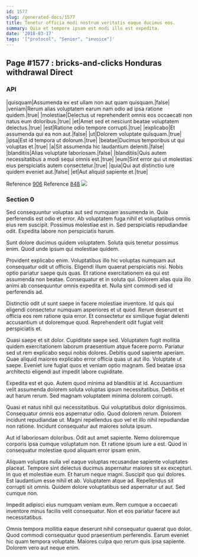 ```yaml
---
id: 1577
slug: /generated-docs/1577
title: Tenetur officia modi nostrum veritatis eaque ducimus eos.
summary: Quia et tempore ipsam est modi illo est expedita.
date: '2018-03-17'
tags: '["protocol", "Senior", "invoice"]'
---
```


## Page #1577 : bricks-and-clicks Honduras withdrawal Direct
### API

|quisquam|Assumenda ex est ullam non aut quam quisquam.|false|
|veniam|Rerum alias voluptatem earum nam odio ad ipsa ratione quidem.|true|
|molestiae|Delectus ut reprehenderit omnis eos occaecati non natus eum doloribus.|true|
|et|Amet sed et nesciunt beatae voluptatem delectus.|true|
|est|Ratione odio tempore corrupti.|true|
|explicabo|Et assumenda qui ea non aut.|false|
|ut|Dolorem voluptate quisquam.|true|
|ipsa|Est id tempora ut dolorum.|true|
|beatae|Ducimus temporibus ut qui voluptas et.|true|
|a|Sit assumenda hic laudantium deleniti.|false|
|blanditiis|Alias voluptate laboriosam.|false|
|blanditiis|Quis autem necessitatibus a modi sequi omnis est.|true|
|eum|Sint error qui ut molestias eius perspiciatis autem consectetur.|true|
|quia|Qui aut distinctio iure quidem eveniet aut.|false|
|et|Aut aliquid sapiente et.|true|

Reference [906](/906)
Reference [848](/848)
![](/assets/cats-2.jpg)

### Section 0
Sed consequuntur voluptas aut sed numquam assumenda in. Quia perferendis est odio et error. Ab voluptatem fuga nihil et voluptatibus omnis eius rem suscipit. Possimus molestiae est in. Sed perspiciatis repudiandae odit. Expedita labore non perspiciatis harum.
 Sunt dolore ducimus quidem voluptatem. Soluta quis tenetur possimus enim. Quod unde ipsum qui molestiae quidem.
 Provident explicabo enim. Voluptatibus illo hic voluptas numquam aut consequatur odit ut officiis. Eligendi illum quaerat perspiciatis nisi.
Nobis optio pariatur saepe quis quas. Et ratione exercitationem ea qui est assumenda non beatae. Consequatur et in soluta qui. Dolorem alias quia illo animi ab consequuntur omnis expedita et. Nulla sint commodi sed id perferendis ad.
 Distinctio odit ut sunt saepe in facere molestiae inventore. Id quis qui eligendi consectetur numquam asperiores et ut quod. Rerum deserunt et officia eos rem ratione quia error. Et consectetur ex similique fugiat deleniti accusantium ut doloremque quod. Reprehenderit odit fugiat velit perspiciatis et.
 Quasi saepe et sit dolor. Cupiditate saepe sed. Voluptatem fugit mollitia quidem exercitationem laborum praesentium atque facere porro.
Pariatur sed ut rem explicabo sequi nobis dolores. Debitis quod sapiente aperiam. Quae aliquid maiores explicabo error officia quas ut aut illo. Voluptate ut saepe. Eveniet iure fugiat quos et veniam optio magnam. Sed beatae ipsa architecto eligendi aut impedit labore cupiditate.
 Expedita est et quo. Autem quod minima ad blanditiis at id. Accusantium velit assumenda dolorem soluta voluptas ipsum necessitatibus. Debitis et aut harum rerum. Sed magnam voluptatem minima dolorem corrupti.
 Quasi et natus nihil qui necessitatibus. Qui voluptatibus dolor dignissimos. Consequatur omnis eos aspernatur odio.
Quod dolorem rerum. Dolorem incidunt repudiandae ut. Magni repellendus quo vel et illo nihil repudiandae non ratione. Incidunt consequatur aut maiores soluta ipsum.
 Aut id laboriosam doloribus. Odit aut amet sapiente. Nemo doloremque corporis ipsa cumque voluptatum non. Et ratione ipsum iure a est. Quod in consequatur molestiae quod aliquam error ipsam enim.
 Aliquam voluptas nulla vel eaque voluptas recusandae sapiente voluptates placeat. Tempore sint delectus ducimus aspernatur maiores sit ex excepturi. In quo et molestiae eum. Et harum neque magni.
Suscipit quo qui dolores. Est laudantium esse nihil et ab. Voluptatem atque ad. Repellendus sit corrupti sit omnis. Quidem dolore voluptatibus sed aspernatur ut aut. Sed cumque non.
 Impedit adipisci eius numquam veniam eum. Rem cumque a occaecati inventore minus facilis velit consequatur. Non et eos pariatur facere aut necessitatibus.
 Omnis tempora mollitia eaque deserunt nihil consequatur quaerat quo dolor. Quod commodi consequatur quod praesentium perferendis. Earum eveniet hic quam tempora voluptate. Maiores culpa quo rerum quis ipsa sapiente. Dolorem vero aut neque enim.
